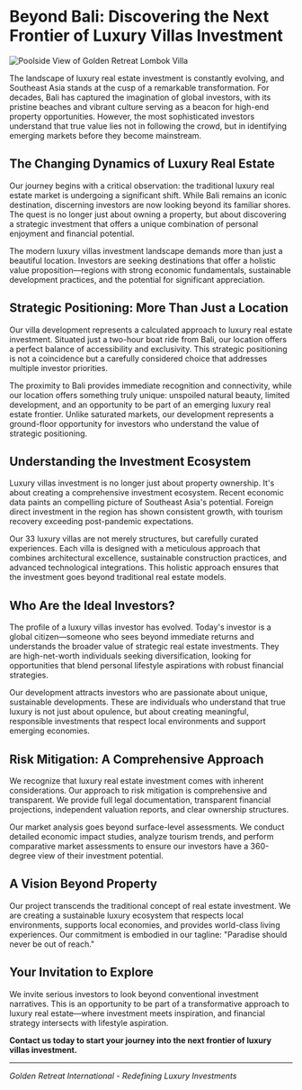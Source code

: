 
# Beyond Bali: Discovering the Next Frontier of Luxury Villas Investment

<Image
  src="https://utfs.io/f/dJLJpH9Hrkw3pXyUf0A8fDXoAL2Jay9kEY7gbmpj3CvcG0Pu"
  alt="Poolside View of Golden Retreat Lombok Villa"
  width={2000}
  height={2000}
  loading="eager"
  className="w-full h-full md:h-[50vh] lg:h-full aspect-video object-cover rounded-xl lg:object-contain"
/>

The landscape of luxury real estate investment is constantly evolving, and Southeast Asia stands at the cusp of a remarkable transformation. For decades, Bali has captured the imagination of global investors, with its pristine beaches and vibrant culture serving as a beacon for high-end property opportunities. However, the most sophisticated investors understand that true value lies not in following the crowd, but in identifying emerging markets before they become mainstream.

## The Changing Dynamics of Luxury Real Estate

Our journey begins with a critical observation: the traditional luxury real estate market is undergoing a significant shift. While Bali remains an iconic destination, discerning investors are now looking beyond its familiar shores. The quest is no longer just about owning a property, but about discovering a strategic investment that offers a unique combination of personal enjoyment and financial potential.

The modern luxury villas investment landscape demands more than just a beautiful location. Investors are seeking destinations that offer a holistic value proposition—regions with strong economic fundamentals, sustainable development practices, and the potential for significant appreciation.

## Strategic Positioning: More Than Just a Location

Our villa development represents a calculated approach to luxury real estate investment. Situated just a two-hour boat ride from Bali, our location offers a perfect balance of accessibility and exclusivity. This strategic positioning is not a coincidence but a carefully considered choice that addresses multiple investor priorities.

The proximity to Bali provides immediate recognition and connectivity, while our location offers something truly unique: unspoiled natural beauty, limited development, and an opportunity to be part of an emerging luxury real estate frontier. Unlike saturated markets, our development represents a ground-floor opportunity for investors who understand the value of strategic positioning.

## Understanding the Investment Ecosystem

Luxury villas investment is no longer just about property ownership. It's about creating a comprehensive investment ecosystem. Recent economic data paints an compelling picture of Southeast Asia's potential. Foreign direct investment in the region has shown consistent growth, with tourism recovery exceeding post-pandemic expectations.

Our 33 luxury villas are not merely structures, but carefully curated experiences. Each villa is designed with a meticulous approach that combines architectural excellence, sustainable construction practices, and advanced technological integrations. This holistic approach ensures that the investment goes beyond traditional real estate models.

## Who Are the Ideal Investors?

The profile of a luxury villas investor has evolved. Today's investor is a global citizen—someone who sees beyond immediate returns and understands the broader value of strategic real estate investments. They are high-net-worth individuals seeking diversification, looking for opportunities that blend personal lifestyle aspirations with robust financial strategies.

Our development attracts investors who are passionate about unique, sustainable developments. These are individuals who understand that true luxury is not just about opulence, but about creating meaningful, responsible investments that respect local environments and support emerging economies.

## Risk Mitigation: A Comprehensive Approach

We recognize that luxury real estate investment comes with inherent considerations. Our approach to risk mitigation is comprehensive and transparent. We provide full legal documentation, transparent financial projections, independent valuation reports, and clear ownership structures.

Our market analysis goes beyond surface-level assessments. We conduct detailed economic impact studies, analyze tourism trends, and perform comparative market assessments to ensure our investors have a 360-degree view of their investment potential.

## A Vision Beyond Property

Our project transcends the traditional concept of real estate investment. We are creating a sustainable luxury ecosystem that respects local environments, supports local economies, and provides world-class living experiences. Our commitment is embodied in our tagline: "Paradise should never be out of reach."

## Your Invitation to Explore

We invite serious investors to look beyond conventional investment narratives. This is an opportunity to be part of a transformative approach to luxury real estate—where investment meets inspiration, and financial strategy intersects with lifestyle aspiration.

**Contact us today to start your journey into the next frontier of luxury villas investment.**

---

_Golden Retreat International - Redefining Luxury Investments_
